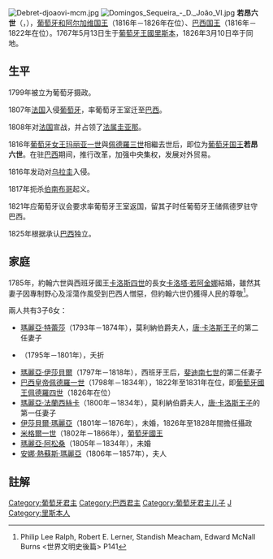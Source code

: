 {{noteTA
|T=zh-hans:若昂六世;zh-hant:約翰六世 (葡萄牙);
|G1=People
}}
{{Infobox royalty
| name         = 若昂六世
| image        = Debret-djoãoVI-MHN.jpg
| succession   = [[葡萄牙君主列表|葡萄牙国王]]
| reign        = 1816年3月20日-1826年3月10日（{{age in years and days|1816|3|20|1826|3|10|age=no}}）
| predecessor  = [[玛丽亚一世_(葡萄牙)|玛丽亚一世]]
| successor    = [[佩德罗一世_(巴西)|佩德罗四世]]
| succession1  = [[巴西君主列表|巴西国王]]<ref>1815年至1822年存续的[[葡萄牙－巴西－阿尔加维联合王国|葡萄牙－巴西－阿尔加维联合王国]]是[[葡萄牙王國|葡萄牙王國]]与巴西王国结成的[[共主邦聯|共主邦聯]]。</ref>
| reign1       = 1816年3月20日-1822年9月7日
| predecessor1 = [[玛丽亚一世_(葡萄牙)|玛丽亚一世]]
| birth_date   = {{birth date|1767|5|13}}
| birth_place  = {{flag|Kingdom of Portugal}}[[里斯本|里斯本]]
| death_date   = {{death date and age|1826|3|10|1767|5|13}}
| death_place  = {{flag|Kingdom of Portugal}}[[里斯本|里斯本]]
| burial_place = [[城外聖文生修道院|城外聖文生修道院]]
| spouse       = [[西班牙的卡洛塔·若阿金娜|西班牙的卡洛塔·若阿金娜]]
| issue        = [[瑪麗亞·特蕾莎_(葡萄牙)|瑪麗亞·特蕾莎]]<br>[[法蘭西斯科·安東尼奧|法蘭西斯科·安東尼奧]]<br>[[瑪麗亞·伊莎貝爾_(布拉干薩)|瑪麗亞·伊莎貝爾]]<br>巴西皇帝[[佩德罗一世_(巴西)|佩德罗一世]]<br>[[葡萄牙的瑪麗亞·法蘭西絲卡|瑪麗亞·法蘭西絲卡]]<br>[[葡萄牙的伊莎貝爾·瑪麗亞|伊莎貝爾·瑪麗亞]]<br>葡萄牙國王[[米格爾一世_(葡萄牙)|米格爾一世]]<br>[[葡萄牙的瑪麗亞·阿松桑|瑪麗亞·阿松桑]]<br>[[安娜·熱蘇斯·瑪麗亞|安娜·熱蘇斯·瑪麗亞]]
| full name    = João Maria José Francisco Xavier de Paula Luís António Domingos Rafael
| house        = [[布拉干萨王朝|布拉干萨王朝]]
| father       = [[佩德罗三世_(葡萄牙)|佩德罗三世]]
| mother       = [[玛丽亚一世_(葡萄牙)|玛丽亚一世]]
| signature    = Assinatura D. João VI.svg
}}
[[File:Debret-djoaovi-mcm.jpg|thumb]]
[[File:Domingos_Sequeira_-_D._João_VI.jpg|thumb]]
'''若昂六世'''（{{lang-pt|'''João VI'''}}，{{bd|1767年|5月13日|1826年|3月10日|catIdx=J}}），[[葡萄牙君主列表|葡萄牙和阿尔加维国王]]（1816年－1826年在位）、[[巴西君主列表|巴西国王]]（1816年－1822年在位）。1767年5月13日生于[[葡萄牙王國|葡萄牙王國]][[里斯本|里斯本]]，1826年3月10日卒于同地。

==生平==
1799年被立为葡萄牙摄政。

1807年[[法兰西第一帝国|法国]]入侵[[葡萄牙王國|葡萄牙]]，率葡萄牙王室迁至[[巴西|巴西]]。

1808年对[[法兰西第一帝国|法国]]宣战，并占领了[[法属圭亚那|法属圭亚那]]。

1816年[[葡萄牙君主列表|葡萄牙女王]][[玛丽亚一世_(葡萄牙)|玛丽亚一世]]與[[佩德羅三世_(葡萄牙)|佩德羅三世]]相繼去世后，即位为[[葡萄牙君主列表|葡萄牙国王]]'''若昂六世'''。在驻[[巴西殖民地|巴西]]期间，推行改革，加强中央集权，发展对外贸易。

1816年发动对[[乌拉圭|乌拉圭]]入侵。

1817年扼杀[[伯南布哥|伯南布哥]]起义。

1821年应葡萄牙议会要求率葡萄牙王室返国，留其子时任葡萄牙王储佩德罗{{notetag|即1822年—1831年在位的[[巴西君主列表|巴西皇帝]][[佩德罗一世_(巴西)|佩德罗一世]]}}驻守巴西。

1825年根据{{link-pt|里约热内卢条约|Tratado do Rio de Janeiro (1825)}}承认[[巴西|巴西]]独立。

== 家庭 ==
1785年，約翰六世與西班牙國王[[卡洛斯四世|卡洛斯四世]]的長女[[西班牙的卡洛塔·若阿金娜|卡洛塔·若阿金娜]]結婚，雖然其妻子因專制野心及淫蕩作風受到巴西人憎惡，但約翰六世仍獲得人民的尊敬<ref>Philip Lee Ralph, Robert E. Lerner, Standish Meacham, Edward McNall Burns <世界文明史後篇> P141</ref>。

兩人共有3子6女：

* [[瑪麗亞·特蕾莎_(葡萄牙)|瑪麗亞·特蕾莎]]（1793年－1874年），莫利納伯爵夫人，[[唐·卡洛斯王子|唐·卡洛斯王子]]的第二任妻子
* {{le|葡萄牙的法蘭西斯科·安東尼奧|Francisco António, Prince of Beira|法蘭西斯科·安東尼奧}}（1795年－1801年），夭折
* [[瑪麗亞·伊莎貝爾_(布拉干薩)|瑪麗亞·伊莎貝爾]]（1797年－1818年），西班牙王后，[[斐迪南七世|斐迪南七世]]的第二任妻子
* [[巴西君主列表|巴西皇帝]][[佩德羅一世_(巴西)|佩德羅一世]]（1798年－1834年），1822年至1831年在位，即[[葡萄牙君主列表|葡萄牙國王]][[佩德羅一世_(巴西)|佩德羅四世]]（1826年在位）
* [[葡萄牙的瑪麗亞·法蘭西絲卡|瑪麗亞·法蘭西絲卡]]（1800年－1834年），莫利納伯爵夫人，[[唐·卡洛斯王子|唐·卡洛斯王子]]的第一任妻子
* [[葡萄牙的伊莎貝爾·瑪麗亞|伊莎貝爾·瑪麗亞]]（1801年－1876年），未婚，1826年至1828年間擔任攝政
* [[米格爾一世_(葡萄牙)|米格爾一世]]（1802年－1866年），[[葡萄牙君主列表|葡萄牙國王]]
* [[葡萄牙的瑪麗亞·阿松桑|瑪麗亞·阿松桑]]（1805年－1834年），未婚
* [[安娜·熱蘇斯·瑪麗亞|安娜·熱蘇斯·瑪麗亞]]（1806年－1857年），{{le|洛萊侯爵|Marquess of Loulé}}夫人

{{s-start}}
{{s-hou|[[布拉干薩王朝|布拉干薩王朝]]|1798年|10月12日|1834年|9月24日|[[阿維斯王朝|阿維斯王朝]]}}
{{s-reg}}
{{s-bef|before=[[瑪麗亞一世_(葡萄牙)|瑪麗亞一世]]|}}
{{s-ttl|title=[[葡萄牙君主列表|葡萄牙和阿爾加維國王]]|years=1816年–1826年}}
{{s-aft|after=[[佩德羅一世_(巴西)|佩德羅四世]]}}
{{s-roy|pt}}
{{s-bef|before=[[若澤_(巴西親王)|若澤]]}}
{{s-ttl|title={{link-en|巴西親王|Prince of Brazil}}，''其後''<br>[[葡萄牙王太子|葡萄牙王太子]] <br> {{link-en|布拉干薩公爵|Duke of Braganza}}|years=1788年–1816年}}
{{s-aft|after= [[佩德羅一世_(巴西)|佩德羅]]}}
{{s-end}}

== 註解 ==
{{NoteFoot}}
{{Napoleonic Wars}}
{{Authority control}}
[[Category:葡萄牙君主|Category:葡萄牙君主]]
[[Category:巴西君主|Category:巴西君主]]
[[Category:葡萄牙君主儿子|Category:葡萄牙君主儿子]]
[[Category:布拉干薩王朝|J]]
[[Category:里斯本人|Category:里斯本人]]